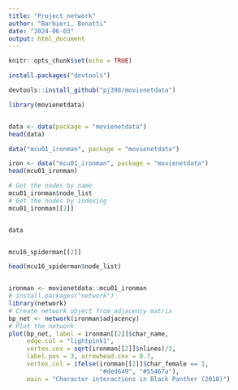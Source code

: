 ```yaml
---
title: "Project_network"
author: "Barbieri, Bonatti"
date: "2024-06-03"
output: html_document
---
```


```r
knitr::opts_chunk$set(echo = TRUE)
```

```r
install.packages("devtools")
```

```r
devtools::install_github("pj398/movienetdata")

library(movienetdata)


data <- data(package = "movienetdata")
head(data)

data("mcu01_ironman", package = "movienetdata")

iron <- data("mcu01_ironman", package = "movienetdata")
head(mcu01_ironman)
```


```r

# Get the nodes by name
mcu01_ironman$node_list
# Get the nodes by indexing
mcu01_ironman[[2]]


data


mcu16_spiderman[[2]]

head(mcu16_spiderman$node_list)


ironman <- movienetdata::mcu01_ironman
# install.packages("network")
library(network)
# Create network object from adjacency matrix
bp_net <- network(ironman$adjacency)
# Plot the network
plot(bp_net, label = ironman[[2]]$char_name, 
     edge.col = "lightpink1", 
     vertex.cex = sqrt(ironman[[2]]$nlines)/3, 
     label.pos = 3, arrowhead.cex = 0.7,
     vertex.col = ifelse(ironman[[2]]$char_female == 1, 
                         "#ded649", "#55467a"), 
     main = "Character interactions in Black Panther (2018)")

```

